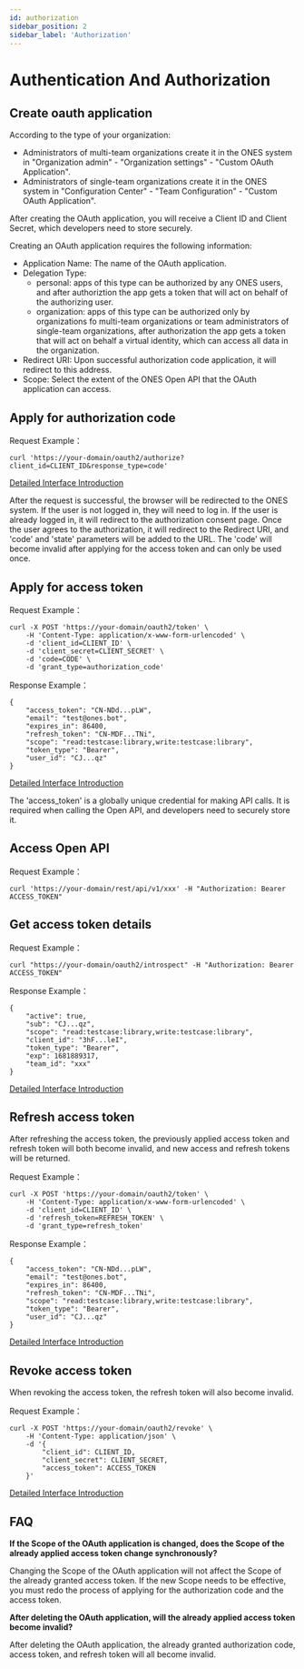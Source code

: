 ```yaml
---
id: authorization
sidebar_position: 2
sidebar_label: 'Authorization'
---
```


# Authentication And Authorization

## Create oauth application

According to the type of your organization:

- Administrators of multi-team organizations create it in the ONES system in "Organization admin" - "Organization settings" - "Custom OAuth Application". 
- Administrators of single-team organizations create it in the ONES system in "Configuration Center" - "Team Configuration" - "Custom OAuth Application". 

After creating the OAuth application, you will receive a Client ID and Client Secret, which developers need to store securely.

Creating an OAuth application requires the following information:

- Application Name: The name of the OAuth application.
- Delegation Type:
    - personal: apps of this type can be authorized by any ONES users, and after authoriztion the app gets a token that will act on behalf of the authorizing user. 
    - organization: apps of this type can be authorized only by organizations fo multi-team organizations or team administrators of single-team organizations, after authorization the app gets a token that will act on behalf a virtual identity, which can access all data in the organization.
- Redirect URI: Upon successful authorization code application, it will redirect to this address.
- Scope: Select the extent of the ONES Open API that the OAuth application can access.

## Apply for authorization code

Request Example：

```
curl 'https://your-domain/oauth2/authorize?client_id=CLIENT_ID&response_type=code'
```

[Detailed Interface Introduction](./api/auth/apply-for-authorization-code.api.mdx)

After the request is successful, the browser will be redirected to the ONES system. If the user is not logged in, they will need to log in. If the user is already logged in, it will redirect to the authorization consent page. Once the user agrees to the authorization, it will redirect to the Redirect URI, and 'code' and 'state' parameters will be added to the URL. The 'code' will become invalid after applying for the access token and can only be used once.

## Apply for access token

Request Example：

```
curl -X POST 'https://your-domain/oauth2/token' \
    -H 'Content-Type: application/x-www-form-urlencoded' \
    -d 'client_id=CLIENT_ID' \
    -d 'client_secret=CLIENT_SECRET' \
    -d 'code=CODE' \
    -d 'grant_type=authorization_code'
```

Response Example：

```
{
    "access_token": "CN-NDd...pLW",
    "email": "test@ones.bot",
    "expires_in": 86400,
    "refresh_token": "CN-MDF...TNi",
    "scope": "read:testcase:library,write:testcase:library",
    "token_type": "Bearer",
    "user_id": "CJ...qz"
}
```

[Detailed Interface Introduction](./api/auth/apply-for-or-refresh-access-token.api.mdx)

The 'access_token' is a globally unique credential for making API calls. It is required when calling the Open API, and developers need to securely store it.

## Access Open API

Request Example：

```
curl 'https://your-domain/rest/api/v1/xxx' -H "Authorization: Bearer ACCESS_TOKEN"
```

## Get access token details

Request Example：

```
curl "https://your-domain/oauth2/introspect" -H "Authorization: Bearer ACCESS_TOKEN"
```

Response Example：

```
{
    "active": true,
    "sub": "CJ...qz",
    "scope": "read:testcase:library,write:testcase:library",
    "client_id": "3hF...leI",
    "token_type": "Bearer",
    "exp": 1681889317,
    "team_id": "xxx"
}
```

[Detailed Interface Introduction](./api/auth/get-access-token-details.api.mdx)

## Refresh access token

After refreshing the access token, the previously applied access token and refresh token will both become invalid, and new access and refresh tokens will be returned.

Request Example：

```
curl -X POST 'https://your-domain/oauth2/token' \
    -H 'Content-Type: application/x-www-form-urlencoded' \
    -d 'client_id=CLIENT_ID' \
    -d 'refresh_token=REFRESH_TOKEN' \
    -d 'grant_type=refresh_token'
```

Response Example：

```
{
    "access_token": "CN-NDd...pLW",
    "email": "test@ones.bot",
    "expires_in": 86400,
    "refresh_token": "CN-MDF...TNi",
    "scope": "read:testcase:library,write:testcase:library",
    "token_type": "Bearer",
    "user_id": "CJ...qz"
}
```

[Detailed Interface Introduction](./api/auth/apply-for-or-refresh-access-token.api.mdx)

## Revoke access token

When revoking the access token, the refresh token will also become invalid.

Request Example：

```
curl -X POST 'https://your-domain/oauth2/revoke' \
    -H 'Content-Type: application/json' \
    -d '{
        "client_id": CLIENT_ID,
        "client_secret": CLIENT_SECRET,
        "access_token": ACCESS_TOKEN
    }'
```

[Detailed Interface Introduction](./api/auth/revoke-access-token.api.mdx)

## FAQ

**If the Scope of the OAuth application is changed, does the Scope of the already applied access token change synchronously?**

Changing the Scope of the OAuth application will not affect the Scope of the already granted access token. If the new Scope needs to be effective, you must redo the process of applying for the authorization code and the access token.

**After deleting the OAuth application, will the already applied access token become invalid?**

After deleting the OAuth application, the already granted authorization code, access token, and refresh token will all become invalid.
